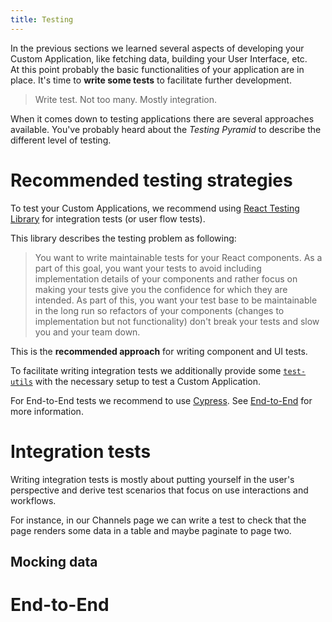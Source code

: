 ```yaml
---
title: Testing
---
```


In the previous sections we learned several aspects of developing your Custom Application, like fetching data, building your User Interface, etc.<br />
At this point probably the basic functionalities of your application are in place. It's time to **write some tests** to facilitate further development.

> Write test. Not too many. Mostly integration.

When it comes down to testing applications there are several approaches available. You've probably heard about the _Testing Pyramid_ to describe the different level of testing.

# Recommended testing strategies

To test your Custom Applications, we recommend using [React Testing Library](https://github.com/testing-library/react-testing-library) for integration tests (or user flow tests).

This library describes the testing problem as following:

> You want to write maintainable tests for your React components. As a part of this goal, you want your tests to avoid including implementation details of your components and rather focus on making your tests give you the confidence for which they are intended. As part of this, you want your test base to be maintainable in the long run so refactors of your components (changes to implementation but not functionality) don't break your tests and slow you and your team down.

This is the **recommended approach** for writing component and UI tests.

To facilitate writing integration tests we additionally provide some [`test-utils`](/api-reference/commercetools-frontend-application-shell#test-utils) with the necessary setup to test a Custom Application.

For End-to-End tests we recommend to use [Cypress](https://www.cypress.io/). See [End-to-End](#end-to-end) for more information.

# Integration tests

Writing integration tests is mostly about putting yourself in the user's perspective and derive test scenarios that focus on use interactions and workflows.

For instance, in our Channels page we can write a test to check that the page renders some data in a table and maybe paginate to page two.

## Mocking data



# End-to-End
